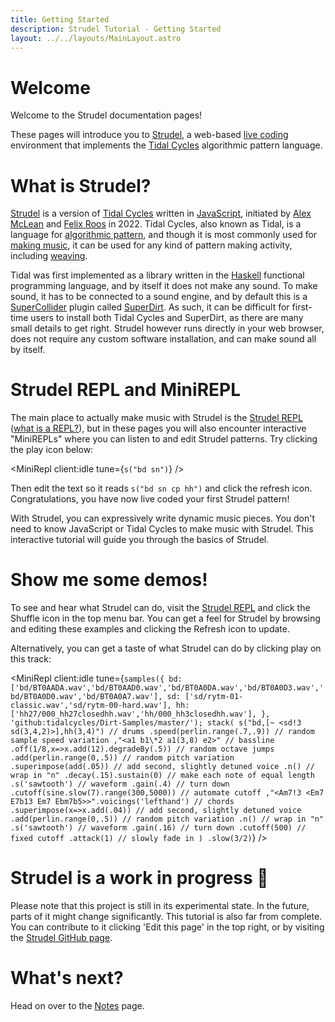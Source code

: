 ```yaml
---
title: Getting Started
description: Strudel Tutorial - Getting Started
layout: ../../layouts/MainLayout.astro
---
```



# Welcome

Welcome to the Strudel documentation pages!

These pages will introduce you to [Strudel](https://strudel.tidalcycles.org/), a web-based [live coding](https://github.com/toplap/awesome-livecoding/) environment that implements the [Tidal Cycles](https://tidalcycles.org) algorithmic pattern language.

# What is Strudel?

[Strudel](https://strudel.tidalcycles.org/) is a version of [Tidal Cycles](https://tidalcycles.org) written in [JavaScript](https://developer.mozilla.org/en-US/docs/Web/JavaScript), initiated by [Alex McLean](https://slab.org) and [Felix Roos](https://github.com/felixroos) in 2022.
Tidal Cycles, also known as Tidal, is a language for [algorithmic pattern](https://algorithmicpattern.org), and though it is most commonly used for [making music](https://tidalcycles.org/docs/showcase), it can be used for any kind of pattern making activity, including [weaving](https://www.youtube.com/watch?v=TfEmEsusXjU).

Tidal was first implemented as a library written in the [Haskell](https://www.haskell.org/) functional programming language, and by itself it does not make any sound.
To make sound, it has to be connected to a sound engine, and by default this is a [SuperCollider](https://supercollider.github.io/) plugin called [SuperDirt](https://github.com/musikinformatik/SuperDirt/).
As such, it can be difficult for first-time users to install both Tidal Cycles and SuperDirt, as there are many small details to get right.
Strudel however runs directly in your web browser, does not require any custom software installation, and can make sound all by itself.

# Strudel REPL and MiniREPL

The main place to actually make music with Strudel is the [Strudel REPL](https://strudel.tidalcycles.org/) ([what is a REPL?](https://en.wikipedia.org/wiki/Read%E2%80%93eval%E2%80%93print_loop)), but in these pages you will also encounter interactive "MiniREPLs" where you can listen to and edit Strudel patterns.
Try clicking the play icon below:

<MiniRepl client:idle tune={`s("bd sn")`} />

Then edit the text so it reads `s("bd sn cp hh")` and click the refresh icon.
Congratulations, you have now live coded your first Strudel pattern!

With Strudel, you can expressively write dynamic music pieces.
You don't need to know JavaScript or Tidal Cycles to make music with Strudel.
This interactive tutorial will guide you through the basics of Strudel.

# Show me some demos!

To see and hear what Strudel can do, visit the [Strudel REPL](https://strudel.tidalcycles.org/) and click the Shuffle icon in the top menu bar.
You can get a feel for Strudel by browsing and editing these examples and clicking the Refresh icon to update.

Alternatively, you can get a taste of what Strudel can do by clicking play on this track:

<MiniRepl
  client:idle
  tune={`samples({
  bd: ['bd/BT0AADA.wav','bd/BT0AAD0.wav','bd/BT0A0DA.wav','bd/BT0A0D3.wav','bd/BT0A0D0.wav','bd/BT0A0A7.wav'],
  sd: ['sd/rytm-01-classic.wav','sd/rytm-00-hard.wav'],
  hh: ['hh27/000_hh27closedhh.wav','hh/000_hh3closedhh.wav'],
}, 'github:tidalcycles/Dirt-Samples/master/');
stack(
s("bd,[~ <sd!3 sd(3,4,2)>],hh(3,4)") // drums
.speed(perlin.range(.7,.9)) // random sample speed variation
,"<a1 b1\*2 a1(3,8) e2>" // bassline
.off(1/8,x=>x.add(12).degradeBy(.5)) // random octave jumps
.add(perlin.range(0,.5)) // random pitch variation
.superimpose(add(.05)) // add second, slightly detuned voice
.n() // wrap in "n"
.decay(.15).sustain(0) // make each note of equal length
.s('sawtooth') // waveform
.gain(.4) // turn down
.cutoff(sine.slow(7).range(300,5000)) // automate cutoff
,"<Am7!3 <Em7 E7b13 Em7 Ebm7b5>>".voicings('lefthand') // chords
.superimpose(x=>x.add(.04)) // add second, slightly detuned voice
.add(perlin.range(0,.5)) // random pitch variation
.n() // wrap in "n"
.s('sawtooth') // waveform
.gain(.16) // turn down
.cutoff(500) // fixed cutoff
.attack(1) // slowly fade in
)
.slow(3/2)`}
/>

# Strudel is a work in progress 🚧

Please note that this project is still in its experimental state.
In the future, parts of it might change significantly.
This tutorial is also far from complete.
You can contribute to it clicking 'Edit this page' in the top right, or by visiting the [Strudel GitHub page](https://github.com/tidalcycles/strudel/).

# What's next?

Head on over to the [Notes](/learn/notes) page.

<br />
